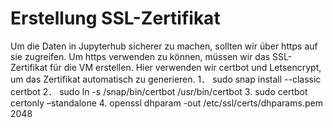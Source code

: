 # Erstellung SSL-Zertifikat
Um die Daten in Jupyterhub sicherer zu machen, sollten wir über https auf sie zugreifen. Um https verwenden zu können, müssen wir das SSL-Zertifikat für die VM erstellen. Hier verwenden wir certbot und Letsencrypt, um das Zertifikat automatisch zu generieren.
1．	sudo snap install --classic certbot
2．	sudo ln -s /snap/bin/certbot /usr/bin/certbot
3.	sudo certbot certonly –standalone
4.	openssl dhparam -out /etc/ssl/certs/dhparams.pem 2048

